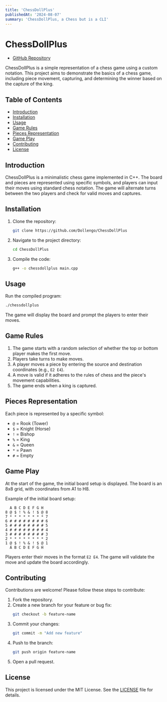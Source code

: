 ```yaml
---
title: 'ChessDollPlus'
publishedAt: '2024-08-07'
summary: 'ChessDollPlus, a Chess but is a CLI'
---
```


# ChessDollPlus

- [GitHub Repository](https://github.com/Dollengo/ChessDollPlus)

ChessDollPlus is a simple representation of a chess game using a custom notation. This project aims to demonstrate the basics of a chess game, including piece movement, capturing, and determining the winner based on the capture of the king.

## Table of Contents

- [Introduction](#introduction)
- [Installation](#installation)
- [Usage](#usage)
- [Game Rules](#game-rules)
- [Pieces Representation](#pieces-representation)
- [Game Play](#game-play)
- [Contributing](#contributing)
- [License](#license)

## Introduction

ChessDollPlus is a minimalistic chess game implemented in C++. The board and pieces are represented using specific symbols, and players can input their moves using standard chess notation. The game will alternate turns between the two players and check for valid moves and captures.

## Installation

1. Clone the repository:
    ```bash
    git clone https://github.com/Dollengo/ChessDollPlus
    ```
2. Navigate to the project directory:
    ```bash
    cd ChessDollPlus
    ```
3. Compile the code:
    ```bash
    g++ -o chessdollplus main.cpp
    ```

## Usage

Run the compiled program:
```bash
./chessdollplus
```
The game will display the board and prompt the players to enter their moves.

## Game Rules

1. The game starts with a random selection of whether the top or bottom player makes the first move.
2. Players take turns to make moves.
3. A player moves a piece by entering the source and destination coordinates (e.g., `E2 E4`).
4. A move is valid if it adheres to the rules of chess and the piece's movement capabilities.
5. The game ends when a king is captured.

## Pieces Representation

Each piece is represented by a specific symbol:
- `@` = Rook (Tower)
- `$` = Knight (Horse)
- `!` = Bishop
- `%` = King
- `&` = Queen
- `*` = Pawn
- `#` = Empty

## Game Play

At the start of the game, the initial board setup is displayed. The board is an 8x8 grid, with coordinates from A1 to H8.

Example of the initial board setup:
```
  A B C D E F G H
8 @ $ ! % & ! $ @ 8
7 * * * * * * * * 7
6 # # # # # # # # 6
5 # # # # # # # # 5
4 # # # # # # # # 4
3 # # # # # # # # 3
2 * * * * * * * * 2
1 @ $ ! % & ! $ @ 1
  A B C D E F G H
```

Players enter their moves in the format `E2 E4`. The game will validate the move and update the board accordingly.

## Contributing

Contributions are welcome! Please follow these steps to contribute:
1. Fork the repository.
2. Create a new branch for your feature or bug fix:
    ```bash
    git checkout -b feature-name
    ```
3. Commit your changes:
    ```bash
    git commit -m "Add new feature"
    ```
4. Push to the branch:
    ```bash
    git push origin feature-name
    ```
5. Open a pull request.

## License

This project is licensed under the MIT License. See the [LICENSE](LICENSE) file for details.
